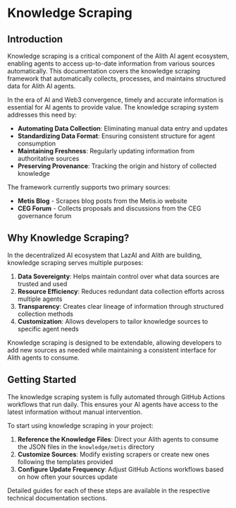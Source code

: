 # Knowledge Scraping

## Introduction

Knowledge scraping is a critical component of the Alith AI agent ecosystem, enabling agents to access up-to-date information from various sources automatically. This documentation covers the knowledge scraping framework that automatically collects, processes, and maintains structured data for Alith AI agents.

In the era of AI and Web3 convergence, timely and accurate information is essential for AI agents to provide value. The knowledge scraping system addresses this need by:

- **Automating Data Collection**: Eliminating manual data entry and updates
- **Standardizing Data Format**: Ensuring consistent structure for agent consumption
- **Maintaining Freshness**: Regularly updating information from authoritative sources
- **Preserving Provenance**: Tracking the origin and history of collected knowledge

The framework currently supports two primary sources:

- **Metis Blog** - Scrapes blog posts from the Metis.io website
- **CEG Forum** - Collects proposals and discussions from the CEG governance forum

## Why Knowledge Scraping?

In the decentralized AI ecosystem that LazAI and Alith are building, knowledge scraping serves multiple purposes:

1. **Data Sovereignty**: Helps maintain control over what data sources are trusted and used
2. **Resource Efficiency**: Reduces redundant data collection efforts across multiple agents
3. **Transparency**: Creates clear lineage of information through structured collection methods
4. **Customization**: Allows developers to tailor knowledge sources to specific agent needs

Knowledge scraping is designed to be extendable, allowing developers to add new sources as needed while maintaining a consistent interface for Alith agents to consume.

## Getting Started

The knowledge scraping system is fully automated through GitHub Actions workflows that run daily. This ensures your AI agents have access to the latest information without manual intervention.

To start using knowledge scraping in your project:

1. **Reference the Knowledge Files**: Direct your Alith agents to consume the JSON files in the `knowledge/metis` directory
2. **Customize Sources**: Modify existing scrapers or create new ones following the templates provided
3. **Configure Update Frequency**: Adjust GitHub Actions workflows based on how often your sources update

Detailed guides for each of these steps are available in the respective technical documentation sections.
